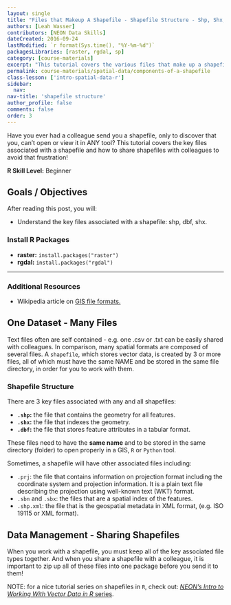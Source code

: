 ```yaml
---
layout: single
title: "Files that Makeup A Shapefile - Shapefile Structure - Shp, Shx, DBF"
authors: [Leah Wasser]
contributors: [NEON Data Skills]
dateCreated: 2016-09-24
lastModified: `r format(Sys.time(), "%Y-%m-%d")`
packagesLibraries: [raster, rgdal, sp]
category: [course-materials]
excerpt: "This tutorial covers the various files that make up a shapefile."
permalink: course-materials/spatial-data/components-of-a-shapefile
class-lesson: ['intro-spatial-data-r']
sidebar:
  nav:
nav-title: 'shapefile structure'
author_profile: false
comments: false
order: 3
---
```



Have you ever had a colleague send you a shapefile, only to discover that you,
can't open or view it in ANY tool? This tutorial covers the key files associated
with a shapefile and how to share shapefiles with colleagues to avoid that
frustration!

**R Skill Level:** Beginner

<div class="notice--success" markdown="1">


# Goals / Objectives

After reading this post, you will:

* Understand the key files associated with a shapefile: shp, dbf, shx.


### Install R Packages

* **raster:** `install.packages("raster")`
* **rgdal:** `install.packages("rgdal")`


****

### Additional Resources

* Wikipedia article on
<a href="https://en.wikipedia.org/wiki/GIS_file_formats" target="_blank">
GIS file formats.</a>

</div>


## One Dataset - Many Files

Text files often are self contained - e.g. one .csv or .txt can be easily
shared with colleagues. In comparison, many spatial formats are composed of
several files. A `shapefile`, which stores vector data, is created by 3 or more
files, all of which must have the same NAME and be stored in the same file
directory, in order for you to work with them.


### Shapefile Structure

There are 3 key files associated with any and all shapefiles:

* **`.shp`:** the file that contains the geometry for all features.
* **`.shx`:** the file that indexes the geometry.
* **`.dbf`:** the file that stores feature attributes in a tabular format.

These files need to have the **same name** and to be stored in the same
directory (folder) to open properly in a GIS, `R` or `Python` tool.

Sometimes, a shapefile will have other associated files including:

* `.prj`: the file that contains information on projection format including
the coordinate system and projection information. It is a plain text file
describing the projection using well-known text (WKT) format.
* `.sbn` and `.sbx`: the files that are a spatial index of the features.
* `.shp.xml`: the file that is the geospatial metadata in XML format, (e.g.
ISO 19115 or XML format).

## Data Management - Sharing Shapefiles

When you work with a shapefile, you must keep all of the key associated
file types together. And when you share a shapefile with a colleague, it is
important to zip up all of these files into one package before you send it to
them!

NOTE: for a nice tutorial series on shapefiles in `R`, check out:
[*NEON's Intro to Working With Vector Data in R* series](http://neondataskills.org/tutorial-series/vector-data-series/).
